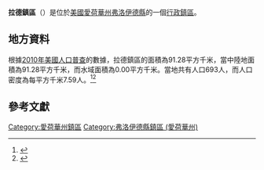 {{noteTA
|G1=USState
|G2=地名
|G3=Unit
}}
{{Infobox settlement
|official_name            = 拉德鎮區
|native_name = Rudd Township
|settlement_type          = [[行政鎮區|行政鎮區]]
|image_skyline            = 
|imagesize                = 
|image_map                = Map highlighting Rudd Township, Floyd County, Iowa.svg
|mapsize                  = 250px
|pushpin_map  =USA Iowa
|pushpin_label = 拉德鎮區
|pushpin_label_position   = top
|pushpin_map_caption      = 拉德鎮區在愛荷華州的位置
|subdivision_type         = [[世界政區索引|國家]]
|subdivision_type1        = [[美国州份|州份]]
|subdivision_type2        = [[愛荷華州行政区划|縣]]
|subdivision_name         = [[美国|美国]]
|subdivision_name1        = [[愛荷華州|愛荷華州]]
|subdivision_name2        = [[弗洛伊德縣_(愛荷華州)|弗洛伊德縣]]
|elevation_ft             = 1148
|elevation_m              = 350
|timezone                 = [[北美中部時區|北美中部時區]]
|area_total_km2           = 91.28
|area_land_km2            = 91.28
|area_water_km2           = 0.00
|area_total_sq_mi         = 
|area_land_sq_mi          = 
|area_water_sq_mi         = 
|population_as_of         = [[2010年美國人口普查|2010]]
|population_footnotes     = 
|population_total         = 693
|population_density_km2   = auto
|population_density_sq_mi = auto
|utc_offset               = -6
|coordinates              = {{coord|43|09|45|N|92|51|36|W|type:city_region:US-AL_source:GNS-enwiki|display=inline,title}}
| coor_pinpoint           = 
| coordinates_footnotes   = 
|timezone_DST             = CDT
|utc_offset_DST           = -5
|postal_code_type         = [[美國郵區編號|郵區編號]]
|postal_code              = 50435, 50461, 50471
|area_code                = {{link-en|电话区号641|Area code 641|641}}
|blank_name = [[地名信息系统|GNIS ID]]
|blank_info = 468646
}}
'''拉德鎮區'''（{{lang-en|Rudd Township}}）是位於[[美國|美國]][[愛荷華州|愛荷華州]][[弗洛伊德縣_(愛荷華州)|弗洛伊德縣]]的一個[[行政鎮區|行政鎮區]]。

== 地方資料 ==
根據[[2010年美國人口普查|2010年美國人口普查]]的數據，拉德鎮區的面積為91.28平方千米，當中陸地面積為91.28平方千米，而水域面積為0.00平方千米。當地共有人口693人，而人口密度為每平方千米7.59人。<ref name="GR8">{{cite web|url=http://factfinder2.census.gov|publisher=[[美国人口调查局|美国人口调查局]]|accessdate=2011-05-14|title=American FactFinder|archive-date=2013-09-11|archive-url=https://web.archive.org/web/20130911234518/http://factfinder2.census.gov/|dead-url=no}}</ref><ref>{{cite web|url=https://www.citypopulation.de/en/usa/iowa/admin/|title=USA: Iowa (Counties and Townships) - City Population}}</ref>

== 參考文獻 ==
{{reflist}}

{{弗洛伊德縣 (愛荷華州)}}

{{DEFAULTSORT:Rudd Township}}
[[Category:愛荷華州鎮區|Category:愛荷華州鎮區]]
[[Category:弗洛伊德縣鎮區_(愛荷華州)|Category:弗洛伊德縣鎮區 (愛荷華州)]]

{{Iowa-geo-stub}}